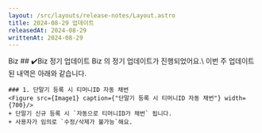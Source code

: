 ```yaml
---
layout: /src/layouts/release-notes/Layout.astro
title: 2024-08-29 업데이트
releasedAt: 2024-08-29
writtenAt: 2024-08-29
---
```



<Frame>
    <Badge style={'web'}>Biz</Badge>
    ## ✔️Biz 정기 업데이트
    Biz 의 정기 업데이트가 진행되었어요.\
    이번 주 업데이트 된 내역은 아래와 같습니다.
    <br/>

    ### 1. 단말기 등록 시 티머니ID 자동 채번
    <Figure src={Image1} caption={"단말기 등록 시 티머니ID 자동 채번"} width={700}/>
    + 단말기 신규 등록 시 `자동으로 티머니ID가 채번` 됩니다.
    + 사용자가 임의로 `수정/삭제가 불가능`해요.
</Frame>

